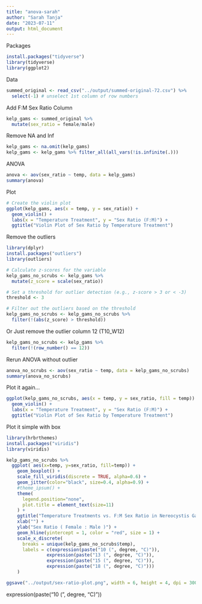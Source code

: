 ```yaml
---
title: "anova-sarah"
author: "Sarah Tanja"
date: "2023-07-11"
output: html_document
---
```


Packages
```r
install.packages("tidyverse")
library(tidyverse)
library(ggplot2)
```
Data
```r
summed_original <- read_csv("../output/summed-original-72.csv") %>% 
  select(-1) # unselect 1st column of row numbers
```
Add F:M Sex Ratio Column
```r
kelp_gams <- summed_original %>% 
  mutate(sex_ratio = female/male)
```

Remove NA and Inf 
```r
kelp_gams <- na.omit(kelp_gams)
kelp_gams <- kelp_gams %>% filter_all(all_vars(!is.infinite(.)))
```

ANOVA
```r
anova <- aov(sex_ratio ~ temp, data = kelp_gams)
summary(anova)
```

Plot 
```r
# Create the violin plot
ggplot(kelp_gams, aes(x = temp, y = sex_ratio)) +
  geom_violin() +
  labs(x = "Temperature Treatment", y = "Sex Ratio (F:M)") +
  ggtitle("Violin Plot of Sex Ratio by Temperature Treatment")
```


Remove the outliers
```r
library(dplyr)
install.packages("outliers")
library(outliers)

# Calculate z-scores for the variable
kelp_gams_no_scrubs <- kelp_gams %>%
  mutate(z_score = scale(sex_ratio))

# Set a threshold for outlier detection (e.g., z-score > 3 or < -3)
threshold <- 3

# Filter out the outliers based on the threshold
kelp_gams_no_scrubs <- kelp_gams_no_scrubs %>%
  filter(!(abs(z_score) > threshold))
```

Or Just remove the outlier column 12 (T10_W12)
```r
kelp_gams_no_scrubs <- kelp_gams %>% 
  filter(!(row_number() == 12))
```

Rerun ANOVA without outlier
```r
anova_no_scrubs <- aov(sex_ratio ~ temp, data = kelp_gams_no_scrubs)
summary(anova_no_scrubs)
```

Plot it again...
```r
ggplot(kelp_gams_no_scrubs, aes(x = temp, y = sex_ratio, fill = temp)) +
  geom_violin() +
  labs(x = "Temperature Treatment", y = "Sex Ratio (F:M)") +
  ggtitle("Violin Plot of Sex Ratio by Temperature Treatment")
```

Plot it simple with box
```r
library(hrbrthemes)
install.packages("viridis")
library(viridis)

kelp_gams_no_scrubs %>%
  ggplot( aes(x=temp, y=sex_ratio, fill=temp)) +
    geom_boxplot() +
    scale_fill_viridis(discrete = TRUE, alpha=0.6) +
    geom_jitter(color="black", size=0.4, alpha=0.9) +
    #theme_ipsum() +
    theme(
      legend.position="none",
      plot.title = element_text(size=11)
    ) +
    ggtitle("Temperature Treatments vs. F:M Sex Ratio in Nereocystis Gametophytes") +
    xlab("") +
    ylab("Sex Ratio ( Female : Male )") +
    geom_hline(yintercept = 1, color = "red", size = 1) +
    scale_x_discrete(
      breaks = unique(kelp_gams_no_scrubs$temp),
      labels = c(expression(paste("10 (", degree, "C)")),
               expression(paste("13 (", degree, "C)")),
               expression(paste("15 (", degree, "C)")),
               expression(paste("18 (", degree, "C)")))
    )

ggsave("../output/sex-ratio-plot.png", width = 6, height = 4, dpi = 300)
```
expression(paste("10 (", degree, "C)"))

